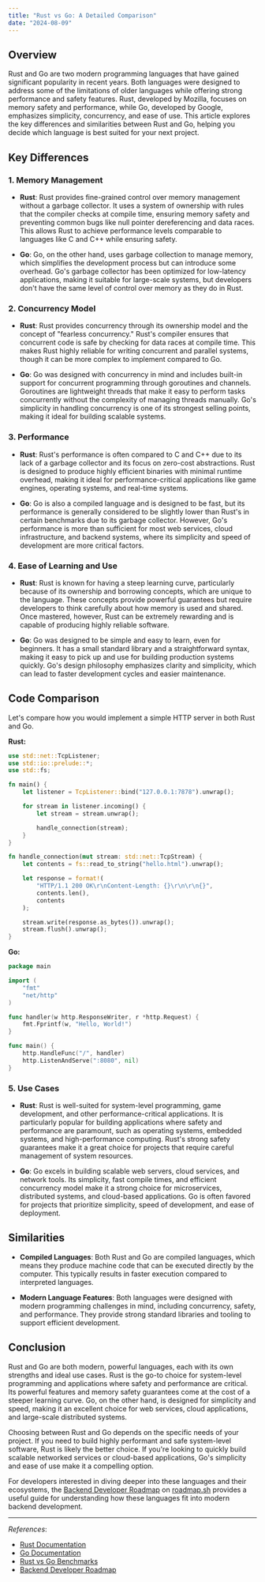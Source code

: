```yaml
---
title: "Rust vs Go: A Detailed Comparison"
date: "2024-08-09"
---
```


## Overview

Rust and Go are two modern programming languages that have gained significant popularity in recent years. Both languages were designed to address some of the limitations of older languages while offering strong performance and safety features. Rust, developed by Mozilla, focuses on memory safety and performance, while Go, developed by Google, emphasizes simplicity, concurrency, and ease of use. This article explores the key differences and similarities between Rust and Go, helping you decide which language is best suited for your next project.

## Key Differences

### 1. **Memory Management**

- **Rust**: Rust provides fine-grained control over memory management without a garbage collector. It uses a system of ownership with rules that the compiler checks at compile time, ensuring memory safety and preventing common bugs like null pointer dereferencing and data races. This allows Rust to achieve performance levels comparable to languages like C and C++ while ensuring safety.

- **Go**: Go, on the other hand, uses garbage collection to manage memory, which simplifies the development process but can introduce some overhead. Go's garbage collector has been optimized for low-latency applications, making it suitable for large-scale systems, but developers don't have the same level of control over memory as they do in Rust.

### 2. **Concurrency Model**

- **Rust**: Rust provides concurrency through its ownership model and the concept of "fearless concurrency." Rust's compiler ensures that concurrent code is safe by checking for data races at compile time. This makes Rust highly reliable for writing concurrent and parallel systems, though it can be more complex to implement compared to Go.

- **Go**: Go was designed with concurrency in mind and includes built-in support for concurrent programming through goroutines and channels. Goroutines are lightweight threads that make it easy to perform tasks concurrently without the complexity of managing threads manually. Go's simplicity in handling concurrency is one of its strongest selling points, making it ideal for building scalable systems.

### 3. **Performance**

- **Rust**: Rust's performance is often compared to C and C++ due to its lack of a garbage collector and its focus on zero-cost abstractions. Rust is designed to produce highly efficient binaries with minimal runtime overhead, making it ideal for performance-critical applications like game engines, operating systems, and real-time systems.

- **Go**: Go is also a compiled language and is designed to be fast, but its performance is generally considered to be slightly lower than Rust's in certain benchmarks due to its garbage collector. However, Go's performance is more than sufficient for most web services, cloud infrastructure, and backend systems, where its simplicity and speed of development are more critical factors.

### 4. **Ease of Learning and Use**

- **Rust**: Rust is known for having a steep learning curve, particularly because of its ownership and borrowing concepts, which are unique to the language. These concepts provide powerful guarantees but require developers to think carefully about how memory is used and shared. Once mastered, however, Rust can be extremely rewarding and is capable of producing highly reliable software.

- **Go**: Go was designed to be simple and easy to learn, even for beginners. It has a small standard library and a straightforward syntax, making it easy to pick up and use for building production systems quickly. Go's design philosophy emphasizes clarity and simplicity, which can lead to faster development cycles and easier maintenance.

## Code Comparison

Let's compare how you would implement a simple HTTP server in both Rust and Go.

**Rust:**

```rust
use std::net::TcpListener;
use std::io::prelude::*;
use std::fs;

fn main() {
    let listener = TcpListener::bind("127.0.0.1:7878").unwrap();

    for stream in listener.incoming() {
        let stream = stream.unwrap();

        handle_connection(stream);
    }
}

fn handle_connection(mut stream: std::net::TcpStream) {
    let contents = fs::read_to_string("hello.html").unwrap();

    let response = format!(
        "HTTP/1.1 200 OK\r\nContent-Length: {}\r\n\r\n{}",
        contents.len(),
        contents
    );

    stream.write(response.as_bytes()).unwrap();
    stream.flush().unwrap();
}
```

**Go:**

```go
package main

import (
    "fmt"
    "net/http"
)

func handler(w http.ResponseWriter, r *http.Request) {
    fmt.Fprintf(w, "Hello, World!")
}

func main() {
    http.HandleFunc("/", handler)
    http.ListenAndServe(":8080", nil)
}
```

### 5. **Use Cases**

- **Rust**: Rust is well-suited for system-level programming, game development, and other performance-critical applications. It is particularly popular for building applications where safety and performance are paramount, such as operating systems, embedded systems, and high-performance computing. Rust's strong safety guarantees make it a great choice for projects that require careful management of system resources.

- **Go**: Go excels in building scalable web servers, cloud services, and network tools. Its simplicity, fast compile times, and efficient concurrency model make it a strong choice for microservices, distributed systems, and cloud-based applications. Go is often favored for projects that prioritize simplicity, speed of development, and ease of deployment.

## Similarities

- **Compiled Languages**: Both Rust and Go are compiled languages, which means they produce machine code that can be executed directly by the computer. This typically results in faster execution compared to interpreted languages.

- **Modern Language Features**: Both languages were designed with modern programming challenges in mind, including concurrency, safety, and performance. They provide strong standard libraries and tooling to support efficient development.

## Conclusion

Rust and Go are both modern, powerful languages, each with its own strengths and ideal use cases. Rust is the go-to choice for system-level programming and applications where safety and performance are critical. Its powerful features and memory safety guarantees come at the cost of a steeper learning curve. Go, on the other hand, is designed for simplicity and speed, making it an excellent choice for web services, cloud applications, and large-scale distributed systems.

Choosing between Rust and Go depends on the specific needs of your project. If you need to build highly performant and safe system-level software, Rust is likely the better choice. If you're looking to quickly build scalable networked services or cloud-based applications, Go's simplicity and ease of use make it a compelling option.

For developers interested in diving deeper into these languages and their ecosystems, the [Backend Developer Roadmap](https://roadmap.sh/backend) on [roadmap.sh](https://roadmap.sh) provides a useful guide for understanding how these languages fit into modern backend development.

---

*References*:
- [Rust Documentation](https://doc.rust-lang.org/)
- [Go Documentation](https://golang.org/doc/)
- [Rust vs Go Benchmarks](https://benchmarksgame-team.pages.debian.net/benchmarksgame/fastest/rust-go.html)
- [Backend Developer Roadmap](https://roadmap.sh/backend)
